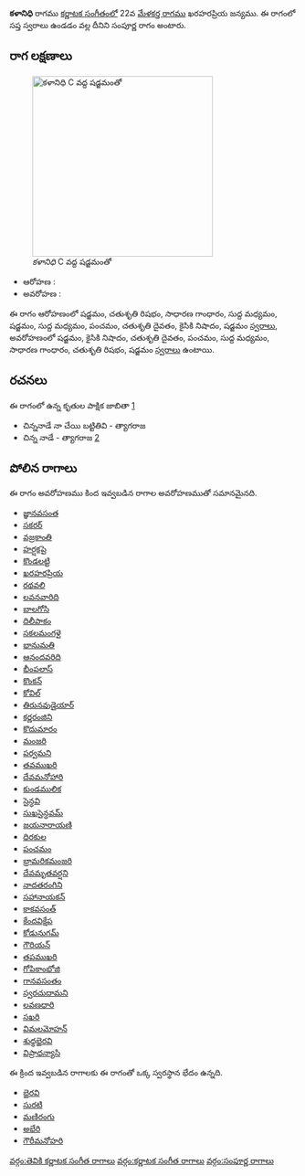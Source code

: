 {{Infobox ragam
	| name          	= కళానిధి
	| synonym	    	= 
	| mela          	= 
	| chakra        	= 
	| janaka        	= 
	| type          	= సంపూర్ణ
	| arohanam      	= {{svaraC|S|R2|G2|M1|S|M1|P|D2|N2|S'}} 
	| avarohanam    	= {{svaraC|S'|N2|D2|P|M1|G2|R2|S}}
	| jeeva         	=
	| chhaya        	=
	| nyasa         	=
	| vishesha      	= 
	| equivalent  		= 
}}
{{కర్ణాటక సంగీత రాగాలు}}
'''కళానిధి''' రాగము [[కర్ణాటక సంగీతం]]లో 22వ [[మేళకర్త రాగము]] ఖరహరప్రియ జన్యము.  ఈ రాగంలో సప్త స్వరాలు ఉండడం వల్ల దీనిని సంపూర్ణ రాగం అంటారు.


==రాగ లక్షణాలు==
[[Image:kalanidhi_kb2wiki.png|thumb|right|316px|''కళానిధి'' C వద్ద షడ్జమంతో]]

* ఆరోహణ : {{svaraC|S|R2|G2|M1|S|M1|P|D2|N2|S'}} 
* అవరోహణ : {{svaraC|S'|N2|D2|P|M1|G2|R2|S}}

ఈ రాగం ఆరోహణంలో షడ్జమం, చతుశృతి రిషభం, సాధారణ  గాంధారం, సుద్ద మధ్యమం, షడ్జమం, సుద్ద మధ్యమం, పంచమం, చతుశృతి దైవతం, కైసికి నిషాదం, షడ్జమం [[స్వరాలు]], అవరోహణంలో షడ్జమం, కైసికి నిషాదం, చతుశృతి దైవతం, పంచమం, సుద్ద మధ్యమం, సాధారణ  గాంధారం, చతుశృతి రిషభం, షడ్జమం [[స్వరాలు]] ఉంటాయి.

==రచనలు==
ఈ రాగంలో ఉన్న కృతుల పాక్షిక జాబితా [https://github.com/ssrihari/ragavardhini/blob/master/ragas/kritis.psv]
* చిన్ననాడే నా చేయి బట్టితివి - త్యాగరాజ
* చిన్న నాడే - త్యాగరాజ [http://www.karnatik.com/c2243.shtml]




==పోలిన రాగాలు==
ఈ రాగం అవరోహణము కింద ఇవ్వబడిన రాగాల అవరోహణముతో సమానమైనది.
* [[జ్ఞానవసంత]]
* [[సకరర్]]
* [[వజ్రకాంతి]]
* [[హర్షకపై]]
* [[కొండలట్టి]]
* [[ఖరహరప్రియ]]
* [[రథవలి]]
* [[లవనవారిది]]
* [[బాలగోసి]]
* [[దిలీపాకం]]
* [[సకలమంగళై]]
* [[భానుమతి]]
* [[ఆనందవరిది]]
* [[భీంపలాస్]]
* [[కొంకన్]]
* [[కోవిల్]]
* [[తిరునవుడైయార్]]
* [[కర్ణరంజిని]]
* [[కొదుమారం]]
* [[మంజరి]]
* [[పర్వమని]]
* [[తవముఖరి]]
* [[దేవమనోహారి]]
* [[కుండములిక]]
* [[ సైన్ధవి]]
* [[సుఖసైన్ధవమ్]]
* [[జయనారాయణి]]
* [[ధిరకుల]]
* [[పంచమం]]
* [[భ్రామరికమంజరి]]
* [[దేవమృతవర్షని]]
* [[నాదతరంగిని]]
* [[సహానాయకన్]]
* [[కాకవసంత్]]
* [[ కేందవిక్షేప]]
* [[ కోడునుగమ్]]
* [[గౌరియన్]]
* [[తపముఖరి]]
* [[గోపికాంభోజి]]
* [[గానవసంతం]]
* [[స్వరచుదామని]]
* [[ లవణధారి]]
* [[సఖరి]]
* [[విమలమోహన్]]
* [[శుధ్ధభైరవి]]
* [[విప్రాధన్యాసి]]

ఈ క్రింద ఇవ్వబడిన రాగాలకు ఈ రాగంతో ఒక్క స్వరస్థాన భేదం ఉన్నది.
* [[భైరవి]]
* [[సురటి]]
* [[మణిరంగు]]
* [[అభేరి]]
* [[గౌరీమనోహరి]]



[[వర్గం:తెవికి కర్ణాటక సంగీత రాగాలు]]
[[వర్గం:కర్ణాటక సంగీత రాగాలు]]
[[వర్గం:సంపూర్ణ రాగాలు]]